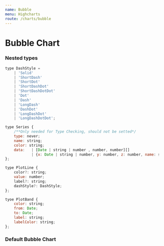 ```yaml
---
name: Bubble
menu: Highcharts
route: /charts/bubble
---
```



# Bubble Chart

<Props of={Bubble} />

### Nested types

```js
type DashStyle =
	| 'Solid'
	| 'ShortDash'
	| 'ShortDot'
	| 'ShortDashDot'
	| 'ShortDashDotDot'
	| 'Dot'
	| 'Dash'
	| 'LongDash'
	| 'DashDot'
	| 'LongDashDot'
	| 'LongDashDotDot';
```

```js
type Series {
	/**Only needed for Type Checking, should not be setted*/
	type: never;
	name: string;
	color: string;
	data: 	| [Date | string | number , number, number][] 
			| {x: Date | string | number, y: number, z: number, name: string, color: string}[];
};
```

```js
type PlotLine {
	color?: string;
	value: number;
	label?: string;
	dashStyle?: DashStyle;
};
```

```js
tyoe PlotBand {
	color: string;
	from: Date;
	to: Date;
	label: string;
	labelColor: string;
};
```

### Default Bubble Chart

<Playground>
	<Bubble
		showLegend
		labelsFormat='{value} Euro'
		showExportMenu
		series={[
			{
				name: 'Legend of Chart 1',
				color: '#000',
				data: [
					[1, 1, 1],
					[2, 29.9, 29.9],
					[3, null, 0],
					[4, 30.4, 30,4],
					[4, 40.4, 40,4],
					[5, 50.4, 50.4],
					[6, 60.4, 60.4],
					[7, 70.4, 70.4],
					[8, 80.4, 80.4],
					[9, null, 0],
					[10, 75, 75],
					[11, 65, 65],
					[12, null, 0]
				]
			}
		]}
	/>
</Playground>
